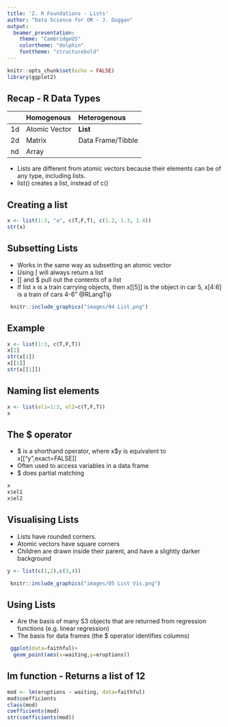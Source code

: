 ```yaml
---
title: '2. R Foundations - Lists'
author: "Data Science for OR - J. Duggan"
output:
  beamer_presentation:
    theme: "CambridgeUS"
    colortheme: "dolphin"
    fonttheme: "structurebold"
---
```


```r
knitr::opts_chunk$set(echo = FALSE)
library(ggplot2)
```


## Recap - R Data Types
 
|| Homogenous| Heterogenous |
|:------|:----------|:-----------|
|1d | Atomic Vector|**List** |
|2d | Matrix|Data Frame/Tibble|
|nd | Array| |

- Lists are different from atomic vectors because their elements can be of any type, including lists.
- list() creates a list, instead of c()


## Creating a list

```r
x <- list(1:3, "a", c(T,F,T), c(1.2, 1.3, 1.4))
str(x)
```

## Subsetting Lists
- Works in the same way as subsetting an atomic vector
- Using [ will always return a list
- [[ and $ pull out the contents of a list
- If list x is a train carrying objects, then x[[5]] is the object in car 5, x[4:6] is a train of cars 4-6”  @RLangTip

```r
 knitr::include_graphics("images/04 List.png")
```

 
## Example

```r
x <- list(1:3, c(T,F,T))
x[1]
str(x[1])
x[[1]]
str(x[[1]])
``` 

## Naming list elements

```r
x <- list(el1=1:3, el2=c(T,F,T))
x
``` 

## The $ operator
- $ is a shorthand operator, where x$y is equivalent to x[[“y”,exact=FALSE]]
- Often used to access variables in a data frame
- $ does partial matching
```r
x
x$el1
x$el2
``` 

## Visualising Lists
- Lists have rounded corners. 
- Atomic vectors have square corners
- Children are drawn inside their parent, and have a slightly darker background

```r
y <- list(c(1,2),c(3,4)) 
``` 

```r
 knitr::include_graphics("images/05 List Vis.png")
```

  
## Using Lists
- Are the basis of many S3 objects that are returned from regression functions (e.g. linear regression)
- The basis for data frames (the $ operator identifies columns)
```r
 ggplot(data=faithful)+
  geom_point(aes(x=waiting,y=eruptions))
``` 
  
## lm function - Returns a list of 12
```r
mod <- lm(eruptions ~ waiting, data=faithful) 
mod$coefficients
class(mod)
coefficients(mod)
str(coefficients(mod))
``` 




